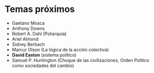 # Temas próximos

-   Gaetano Mosca
-   Anthony Downs
-   Robert A. Dahl (Poliarquía)
-   Ariel Almond
-   Sidney Berbach
-   Marcur Olson (La lógica de la acción colectiva)
-   **David Easton** (sistema politico)
-   Samuel P. Huntington (Choque de las civilizaciones, Orden Político como sociedades del cambio)

